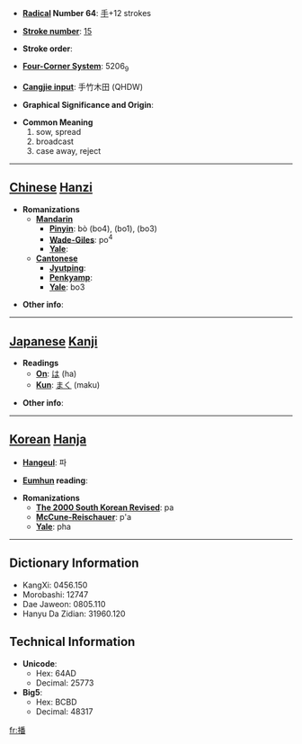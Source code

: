 * '''[[Wiktionary:Chinese radical index| Radical]] Number 64''': [[Wiktionary:Chinese radical index 手|手]]+12 strokes

* '''[[Wiktionary:Chinese total strokes index|Stroke number]]''': [[Wiktionary:Chinese total strokes index 15|15]]

* '''Stroke order''': 

* '''[[Wiktionary:Chinese four corner index|Four-Corner System]]''': 5206<sub>9</sub>

* '''[[Wiktionary:Chinese Cangjie index|Cangjie input]]''': 手竹木田 (QHDW)

* '''Graphical Significance and Origin''': 

* '''Common Meaning'''
*#sow, spread
*# broadcast
*# case away, reject


----

== [[Chinese]] [[Hanzi]] ==

* '''Romanizations'''
** '''[[Mandarin]]'''
*** '''[[Pinyin]]''': bò (bo4), (bo1), (bo3)
*** '''[[Wade-Giles]]''': po<sup>4</sup>
*** '''[[Yale]]''': 
** '''[[Cantonese]]'''
*** '''[[Jyutping]]''':
*** '''[[Penkyamp]]''': 
*** '''[[Yale]]''': bo3

* '''Other info''': 

----

== [[Japanese]] [[Kanji]] ==

* '''Readings'''
** '''[[On]]''': [[は]] (ha)
** '''[[Kun]]''': [[まく]] (maku)

* '''Other info''':  

----

== [[Korean]] [[Hanja]] ==

* '''[[Hangeul]]''': 파

* '''[[Eumhun]] reading''': 

* '''Romanizations'''
** '''[[The 2000 South Korean Revised Romanization|The 2000 South Korean Revised]]''': pa
** '''[[McCune-Reischauer]]''': p'a
** '''[[Yale]]''': pha

----

== Dictionary Information ==

* KangXi: 0456.150
* Morobashi: 12747
* Dae Jaweon: 0805.110
* Hanyu Da Zidian: 31960.120

== Technical Information ==

* '''Unicode''':
** Hex: 64AD
** Decimal: 25773
* '''Big5''':
** Hex: BCBD
** Decimal: 48317

[[fr:播]]